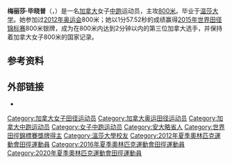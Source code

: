 {{Infobox sportsperson
| honorific_prefix          = 
| name                      = Melissa Bishop
| honorific_suffix          = 
| image                     = Melissa Bishop Rio 2016.jpg
| image_size                = 
| alt                       = 
| caption                   = 
| headercolor               = 
| textcolor                 = 
| real_name                 = 
| native_name               = 
| native_name_lang          = 
| romanizedname             = 
| english_name              = 
| birth_name                = 
| nickname                  = 
| nationality               = {{CAN}}
| national_team             = {{CAN}}
| ethnicity                 = 
| hometown                  = {{CAN}}安大略省Eganville
| citizenship               = 
| birth_date                = {{Birth date and age|year=1988|month=8|day=5}}
| birth_place               = {{CAN}}安大略省渥太華
| death_date                = 
| death_place               = 
| resting_place             = 
| resting_place_coordinates = 
| monuments                 = 
| residence                 = 
| education                 = 溫莎大學
| alma_mater                = 溫莎大學
| occupation                = 
| years_active              = 2004 -
| employer                  = 
| agent                     = 
| height                    = {{height|m=1.73}}
| weight                    = {{weight|kg=56}}
| spouse                    = 
| life_partner              = 
| other_interests           = 
| website                   = 
| module                    = 
| country                   = {{CAN}}
| sport                     = 田徑
| position                  = 
| shoots                    = 
| catches                   = 
| disability                = 
| disability_class          = 
| weight_class              = 
| weight_class_type         = 
| rank                      = 
| event                     = 鉛球、短跑、中長跑
| event_type                = 
| universityteam            = 
| collegeteam               = 
| league                    = 
| league_type               = 
| club                      = 
| team                      = 
| turnedpro                 = 
| turnedpro_type            = 
| partner                   = 
| former_partner            = 
| coach                     = Dennis Fairall
| retired                   = 
| coaching                  = 
| module2                   = 
| worlds                    = 
{{ubl
|'''2015年世界田徑錦標賽'''：800公尺第二名
|'''2017年世界田徑錦標賽'''：800公尺第五名
}}
| regionals                 = 
{{ubl
|'''2009年法語系運動會'''：800公尺第八名
|'''2013年法語系運動會'''：800公尺第三名
|'''2013年法語系運動會'''：4×400公尺接力第二名
|'''2015年泛美運動會'''：800公尺第一名
}}
| nationals                 = 
{{ubl
|'''2013年波士頓室內運動會'''：800公尺第四名
|'''2014年波士頓室內運動會'''：1000公尺第六名
|'''2016年格拉斯哥室內大獎賽'''：800公尺第一名
|'''2017年伯明罕室內大獎賽'''：800公尺第四名
}}
| olympics                  = 
{{ubl
|'''2016年夏季奧林匹克運動會'''：800公尺第四名
}}
| paralympics               = 
| commonwealth              = 
{{ubl
|'''2014年大英國協運動會'''：800公尺第八名
}}
| highestranking            = 
| pb                        = 
{{ubl
|'''鉛球'''：6.94公尺 （2010年）
|'''400公尺'''：56.21秒 （2011年）
|'''600公尺'''：1分27.95秒 （2013年）
|'''800公尺'''：1分57.01秒 （2017年 '''全國紀錄'''）
|'''1000公尺'''：2分38.75秒 （2014年）
|'''1500公尺'''：4分09.58秒 （2016年）
|'''1英里'''：4分49.83秒 （2013年）
}}
| medaltemplates            = 
{{MedalCountry|{{CAN}}}}
{{MedalSport|女子田徑}}
{{MedalCompetition|法語系運動會}}
{{MedalBronze|2013年法國尼斯|800公尺}}
{{MedalSilver|2013年法國尼斯|4×400公尺接力}}
{{MedalCompetition|泛美運動會}}
{{MedalGold|2015年加拿大安大略省多倫多|800公尺}}
{{MedalCompetition|世界田徑錦標賽}}
{{MedalSilver|2015年中國北京市|800公尺}}
{{MedalCompetition|格拉斯哥室內大獎賽}}
{{MedalGold|2016年英國蘇格蘭格拉斯哥|800公尺}}
| show-medals               = 
| medaltemplates-title      = 
| module3                   = 
| updated                   = 2017年1月5日
}}
'''梅丽莎·毕晓普'''（{{lang|en|Melissa Bishop}}，{{bd|1988年|8月5日||}}）是一名[[加拿大|加拿大]]女子[[中跑|中跑]]运动员，主攻[[800米|800米]]。毕业于[[温莎大学|温莎大学]]。她参加过[[2012年奥运会|2012年奥运会]]800米；她以1分57.52秒的成绩赢得[[2015年世界田径锦标赛|2015年世界田径锦标赛]]800米银牌，成为在800米内达到2分钟以内的第三位加拿大选手，并保持着加拿大女子800米的国家记录。

==参考资料==
{{Reflist}}

==外部链接==
*{{iaaf name|id=207008/}}

{{DEFAULTSORT:Bishop, Melissa}}
[[Category:加拿大女子田径运动员|Category:加拿大女子田径运动员]]
[[Category:加拿大奥运田径运动员|Category:加拿大奥运田径运动员]]
[[Category:加拿大中跑运动员|Category:加拿大中跑运动员]]
[[Category:女子中跑运动员|Category:女子中跑运动员]]
[[Category:安大略省人|Category:安大略省人]]
[[Category:世界田徑錦標賽獎牌得主|Category:世界田徑錦標賽獎牌得主]]
[[Category:溫莎大學校友|Category:溫莎大學校友]]
[[Category:2012年夏季奧林匹克運動會田徑運動員|Category:2012年夏季奧林匹克運動會田徑運動員]]
[[Category:2016年夏季奧林匹克運動會田徑運動員|Category:2016年夏季奧林匹克運動會田徑運動員]]
[[Category:2020年夏季奧林匹克運動會田徑運動員|Category:2020年夏季奧林匹克運動會田徑運動員]]
